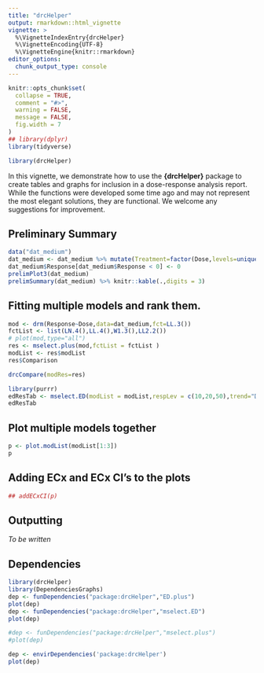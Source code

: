```yaml
---
title: "drcHelper"
output: rmarkdown::html_vignette
vignette: >
  %\VignetteIndexEntry{drcHelper}
  %\VignetteEncoding{UTF-8}
  %\VignetteEngine{knitr::rmarkdown}
editor_options: 
  chunk_output_type: console
---
```




```r
knitr::opts_chunk$set(
  collapse = TRUE,
  comment = "#>",  
  warning = FALSE,
  message = FALSE,
  fig.width = 7
)
## library(dplyr)
library(tidyverse)
```

```r
library(drcHelper)

```

In this vignette, we demonstrate how to use the **{drcHelper}** package to create tables and graphs for inclusion in a dose-response analysis report. While the functions were developed some time ago and may not represent the most elegant solutions, they are functional. We welcome any suggestions for improvement. 

## Preliminary Summary

```r
data("dat_medium")
dat_medium <- dat_medium %>% mutate(Treatment=factor(Dose,levels=unique(Dose))) 
dat_medium$Response[dat_medium$Response < 0] <- 0
prelimPlot3(dat_medium)
prelimSummary(dat_medium) %>% knitr::kable(.,digits = 3)
```

## Fitting multiple models and rank them.

```r
mod <- drm(Response~Dose,data=dat_medium,fct=LL.3())
fctList <- list(LN.4(),LL.4(),W1.3(),LL2.2())
# plot(mod,type="all")
res <- mselect.plus(mod,fctList = fctList )
modList <- res$modList
res$Comparison

drcCompare(modRes=res)
```


```r
library(purrr)
edResTab <- mselect.ED(modList = modList,respLev = c(10,20,50),trend="Decrease",CI="inv")
edResTab
```


## Plot multiple models together

```r
p <- plot.modList(modList[1:3])
p
```


## Adding ECx and ECx CI's to the plots

```r
## addECxCI(p)
```




## Outputting

_To be written_

## Dependencies

```r
library(drcHelper)
library(DependenciesGraphs)
dep <- funDependencies("package:drcHelper","ED.plus")
plot(dep)
dep <- funDependencies("package:drcHelper","mselect.ED")
plot(dep)

#dep <- funDependencies("package:drcHelper","mselect.plus")
#plot(dep)

dep <- envirDependencies('package:drcHelper')
plot(dep)
```
